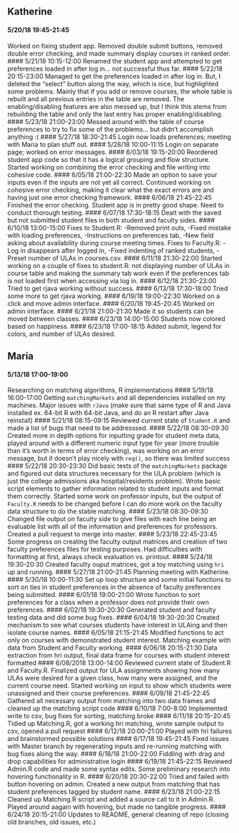 ## Katherine
#### 5/20/18 19:45-21:45
Worked on fixing student app. Removed double submit buttons, removed double error checking, and made summary display courses in ranked order.
#### 5/21/18 10:15-12:00
Renamed the student app and attempted to get preferences loaded in after log in... not successful thus far.
#### 5/22/18 20:15-23:00
Managed to get the preferences loaded in after log in. But, I deleted the "select" button along the way, which is nice, but highlighted some problems. Mainly that if you add or remove courses, the whole table is rebuilt and all previous entries in the table are removed. The enabling/disabling features are also messed up, but I think this stems from rebuilding the table and only the last entry has proper enabling/disabling.
#### 5/23/18 21:00-23:00
Messed around with the table of course preferences to try to fix some of the problems... but didn't accomplish anything :(
#### 5/27/18 18:30-21:45
Login now loads preferences; meeting with Maria to plan stuff out.
#### 5/28/18 10:00-11:15
Login on separate page; worked on error messages.
#### 6/03/18  19:15-20:00
Reordered student app code so that it has a logical grouping and flow structure. Started working on combining the error checking and file writing into cohesive code.
#### 6/05/18 21:00-22:30
Made an option to save your inputs even if the inputs are not yet all correct. Continued working on cohesive error checking, making it clear what the exact errors are and having just one error checking framework.
#### 6/06/18 21:45-22:45
Finished the error checking. Student app is in pretty good shape. Need to conduct thorough testing.
#### 6/07/18 17:30-18:15
Dealt with the saved but not submitted student files in both student and faculty sides.
#### 6/10/18 13:00-15:00
Fixes to Student.R: -Removed print outs, -Fixed mistake with loading preferences, -Instructions on preferences tab, -New field asking about availability during course meeting times.
Fixes to Faculty.R: -Log in disappears after logged in, -Fixed indenting of ranked students, -Preset number of ULAs in courses.csv.
#### 6/11/18 21:30-22:00
Started working on a couple of fixes to student.R: not displaying number of ULAs in course table and making the summary tab work even if the preferences tab is not loaded first when accessing via log in.
#### 6/12/18 21:30-23:00
Tried to get rjava working without success.
#### 6/13/18 17:30-18:00
Tried some more to get rjava working.
#### 6/19/18 19:00-22:30
Worked on a click and move admin interface.
#### 6/20/18 19:45-20:45
Worked on admin interface.
#### 6/21/18 21:00-21:30
Made it so students can be moved between classes.
#### 6/23/18 14:00-15:00
Students now colored based on happiness.
#### 6/23/18 17:00-18:15
Added submit, legend for colors, and number of ULAs desired.

## Maria
#### 5/13/18 17:00-19:00
Researching on matching algorithms, R implementations
#### 5/19/18 16:00-17:00
Getting `matchingMarkets` and all dependencies installed on my machines. Major issues with `rJava` (make sure that same type of R and Java installed ex. 64-bit R with 64-bit Java, and do an R restart after Java reinstall)
#### 5/21/18 08:15-09:15
Reviewed current state of `Student.R` and made a list of bugs that need to be addresssed.
#### 5/22/18 08:30-09:30
Created more in depth options for inputting grade for student meta data, played around with a different numeric input type for year (more trouble than it's worth in terms of error checking), was working on an error message, but it doesn't play nicely with `req()`, so there was limited success
#### 5/22/18 20:30-23:30
Did basic tests of the `matchingMarkets` package and figured out data structures necessary for the ULA problem (which is just the college admissions aka hospital/residents problem). Wrote basic script elements to gather information related to student inputs and format them correctly. Started some work on professor inputs, but the output of `Faculty.R` needs to be changed before I can do more work on the faculty data structure to do the stable matching.
#### 5/23/18 08:30-09:30
Changed file output on faculty side to give files with each line being an evaluable list with all of the information and preferences for professors. Created a pull request to merge into master.
#### 5/23/18 22:45-23:45
Some progress on creating the faculty output matrices and creation of two faculty preferences files for testing purposes. Had difficulties with formatting at first, always check evaluation vs. printout.
#### 5/24/18 19:30-20:30
Created faculty ouput matrices, got a toy matching using `hri` up and running.
#### 5/27/18 21:00-21:45
Planning meeting with Katherine.
#### 5/30/18 10:00-11:30
Set up loop structure and some initial functions to sort on ties in student preferences in the absence of faculty preferences being submitted.
#### 6/01/18 19:00-21:00
Wrote function to sort preferences for a class when a professor does not provide their own preferences.
#### 6/02/18 19:30-20:30
Generated student and faculty testing data and did some bug fixes.
#### 6/04/18 19:30-20:30
Created mechanism to see what courses students have interest in ULAing and then isolate course names.
#### 6/05/18 21:15-21:45
Modified functions to act only on courses with demonstrated student interest. Matching example with data from Student and Faculty working.
#### 6/06/18 20:15-21:30
Data extraction from hri output, final data frame for courses with student interest formatted
#### 6/08/2018 13:00-14:00
Reviewed current state of Student.R and Faculty.R. Finalized output for ULA assignments showing how many ULAs were desired for a given class, how many were assigned, and the current course need. Started working on input to show which students were unassigned and their course preferences.
#### 6/09/18 21:45-22:45
Gathered all necessary output from matching into two data frames and cleaned up the matching script code
#### 6/10/18 7:00-8:00
Implemented write to csv, bug fixes for sorting, matching broke
#### 6/11/18 20:15-20:45
Tidied up Matching.R, got a working hri matching, wrote sample output to csv, opened a pull request
#### 6/12/18 20:00-21:00
Played with hri failures and brainstormed possible solutions
#### 6/17/18 19:45-21:45
Fixed issues with Master branch by regenerating inputs and re-running matching with bug fixes along the way.
#### 6/18/18 21:00-22:00
Fiddling with drag and drop capabilities for administrative login
#### 6/19/18 21:45-22:15
Reviewed Admin.R code and made some syntax edits. Some preliminary research into hovering functionality in R.
#### 6/20/18 20:30-22:00
Tried and failed with button hovering on admin. Created a new output from matching that has student preferences tagged by student name.
#### 6/23/18 21:00-22:15
Cleaned up Matching.R script and added a source call to it in Admin.R. Played around aagain with hovering, but made no tangible progress.
#### 6/24/18 20:15-21:00
Updates to README, general cleaning of repo (closing old branches, old issues, etc.)
